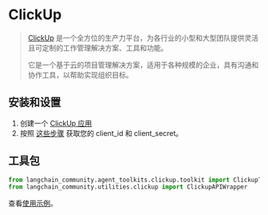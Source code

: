 # ClickUp

>[ClickUp](https://clickup.com/) 是一个全方位的生产力平台，为各行业的小型和大型团队提供灵活且可定制的工作管理解决方案、工具和功能。
>
>它是一个基于云的项目管理解决方案，适用于各种规模的企业，具有沟通和协作工具，以帮助实现组织目标。

## 安装和设置

1. 创建一个 [ClickUp 应用](https://help.clickup.com/hc/en-us/articles/6303422883095-Create-your-own-app-with-the-ClickUp-API)
2. 按照 [这些步骤](https://clickup.com/api/developer-portal/authentication/) 获取您的 client_id 和 client_secret。

## 工具包

```python
from langchain_community.agent_toolkits.clickup.toolkit import ClickupToolkit
from langchain_community.utilities.clickup import ClickupAPIWrapper
```

查看[使用示例](/docs/integrations/tools/clickup)。

